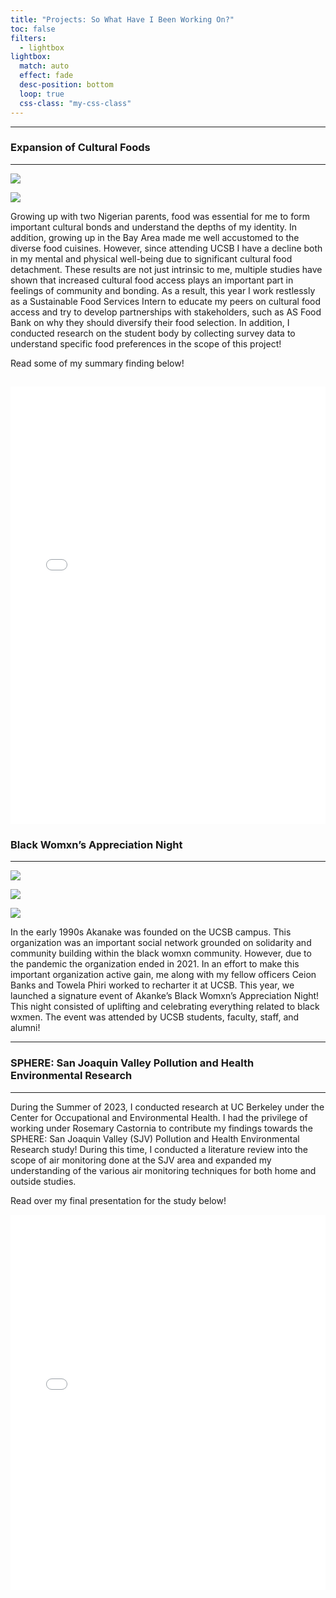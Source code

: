 ```yaml
---
title: "Projects: So What Have I Been Working On?"
toc: false
filters:
  - lightbox
lightbox:
  match: auto
  effect: fade
  desc-position: bottom
  loop: true
  css-class: "my-css-class"
---
```

---

### Expansion of Cultural Foods

---

::: {layout="[[1, 1]]"} 

![](images-SFSS/image_91.JPG){group="FF" description="Survey Collection, Spring 2024."  class="space-right"}

![](images-SFSS/image_92.JPG){group="FF" description="Survey Collection, Spring 2024."}

:::

Growing up with two Nigerian parents, food was essential for me to form important cultural bonds and understand the depths of my identity. In addition, growing up in the Bay Area made me well accustomed to the diverse food cuisines. However, since attending UCSB I have a decline both in my mental and physical well-being due to significant cultural food detachment. These results are not just intrinsic to me, multiple studies have shown that increased cultural food access plays an important part in feelings of community and bonding. As a result, this year I work restlessly as a Sustainable Food Services Intern to educate my peers on cultural food access and try to develop partnerships with stakeholders, such as AS Food Bank on why they should diversify their food selection. In addition, I conducted research on the student body by collecting survey data to understand specific food preferences in the scope of this project!

Read some of my summary finding below!

![](reports/summary_findings.pdf){width=100% height=700px}
---

### Black Womxn's Appreciation Night

---

::: {layout="[[1, 1, 1]]"} 

![](images-appreciation/070.jpg){group="BW" description="Black Womxn's Appreciation Night, Spring 2024."}

![](images-appreciation/062.jpg){group="BW" description="Black Womxn's Appreciation Night, Spring 2024."}

![](images-appreciation/028.jpg){group="BW" description="Black Womxn's Appreciation Night, Spring 2024."}

:::

In the early 1990s Akanake was founded on the UCSB campus. This organization was an important social network grounded on solidarity and community building within the black womxn community. However, due to the pandemic the organization ended in 2021. In an effort to make this important organization active gain, me along with my fellow officers Ceion Banks and Towela Phiri worked to recharter it at UCSB. This year, we launched a signature event of Akanke's Black Womxn's Appreciation Night! This night consisted of uplifting and celebrating everything related to black wxmen. The event was attended by UCSB students, faculty, staff, and alumni!

---

### SPHERE: San Joaquin Valley Pollution and Health Environmental Research

---

During the Summer of 2023, I conducted research at UC Berkeley under the Center for Occupational and Environmental Health. I had the privilege of working under Rosemary Castornia to contribute my findings towards the SPHERE: San Joaquin Valley (SJV) Pollution and Health Environmental Research study! During this time, I conducted a literature review into the scope of air monitoring done at the SJV area and expanded my understanding of the various air monitoring techniques for both home and outside studies.

Read over my final presentation for the study below!

![](reports/SJV.pdf){width=100% height=600px}


